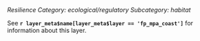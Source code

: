 *Resilience*
*Category: ecological/regulatory*
*Subcategory: habitat*

See **`r layer_meta$name[layer_meta$layer == 'fp_mpa_coast']`** for information about this layer.